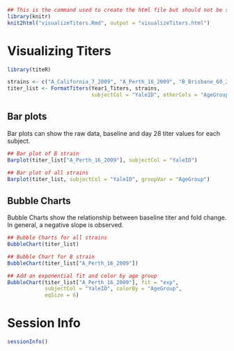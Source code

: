 <!--
%\VignetteEngine{knitr}
%\VignetteIndexEntry{Visualize Titers}
-->

```r

## This is the command used to create the html file but should not be shown
library(knitr)
knit2html("visualizeTiters.Rmd", output = "visualizeTiters.html")

```

# Visualizing Titers

```r
library(titeR)

strains <- c("A_California_7_2009", "A_Perth_16_2009", "B_Brisbane_60_2008")
titer_list <- FormatTiters(Year1_Titers, strains,
                           subjectCol = "YaleID", otherCols = "AgeGroup")

```

## Bar plots

Bar plots can show the raw data, baseline and day 28 titer values for each subject.

```r

## Bar plot of B strain
Barplot(titer_list["A_Perth_16_2009"], subjectCol = "YaleID")

## Bar plot of all strains
Barplot(titer_list, subjectCol = "YaleID", groupVar = "AgeGroup")

```

## Bubble Charts

Bubble Charts show the relationship between baseline titer and fold change. In general, a negative slope is observed.

```r

## Bubble Charts for all strains
BubbleChart(titer_list)

## Bubble Chart for B strain
BubbleChart(titer_list["A_Perth_16_2009"])

## Add an exponential fit and color by age group
BubbleChart(titer_list["A_Perth_16_2009"], fit = "exp",
            subjectCol = "YaleID", colorBy = "AgeGroup",
            eqSize = 6)

```


# Session Info

```r

sessionInfo()

```
